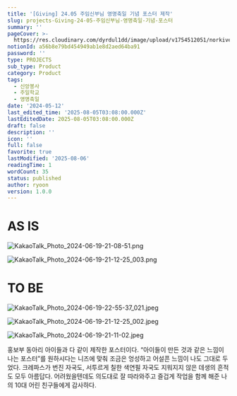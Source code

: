 ```yaml
---
title: '[Giving] 24.05 주임신부님 영명축일 기념 포스터 제작'
slug: projects-Giving-24-05-주임신부님-영명축일-기념-포스터
summary: ''
pageCover: >-
  https://res.cloudinary.com/dyrdul1dd/image/upload/v1754512051/norkive-notion-images/1754512050908-KakaoTalk_Photo_2024-06-19-21-11-02.jpg
notionId: a56b8e79bd454949ab1e8d2aed64ba91
password: ''
type: PROJECTS
sub_type: Product
category: Product
tags:
  - 신앙봉사
  - 주일학교
  - 영명축일
date: '2024-05-12'
last_edited_time: '2025-08-05T03:08:00.000Z'
lastEditedDate: 2025-08-05T03:08:00.000Z
draft: false
description: ''
icon: ''
full: false
favorite: true
lastModified: '2025-08-06'
readingTime: 1
wordCount: 35
status: published
author: ryoon
version: 1.0.0
---
```


# AS IS


![KakaoTalk_Photo_2024-06-19-21-08-51.png](https://res.cloudinary.com/dyrdul1dd/image/upload/v1754512043/norkive-notion-images/1754512042723-KakaoTalk_Photo_2024-06-19-21-08-51.png)


![KakaoTalk_Photo_2024-06-19-21-12-25_003.png](https://res.cloudinary.com/dyrdul1dd/image/upload/v1754512044/norkive-notion-images/1754512044243-KakaoTalk_Photo_2024-06-19-21-12-25_003.png)


# TO BE


![KakaoTalk_Photo_2024-06-19-22-55-37_021.jpeg](https://res.cloudinary.com/dyrdul1dd/image/upload/v1754512045/norkive-notion-images/1754512045631-KakaoTalk_Photo_2024-06-19-22-55-37_021.jpg)


![KakaoTalk_Photo_2024-06-19-21-12-25_002.jpeg](https://res.cloudinary.com/dyrdul1dd/image/upload/v1754512047/norkive-notion-images/1754512047324-KakaoTalk_Photo_2024-06-19-21-12-25_002.jpg)


![KakaoTalk_Photo_2024-06-19-21-11-02.jpeg](https://res.cloudinary.com/dyrdul1dd/image/upload/v1754512049/norkive-notion-images/1754512049258-KakaoTalk_Photo_2024-06-19-21-11-02.jpg)



홍보부 동아리 아이들과 다 같이 제작한 포스터이다. “아이들이 만든 것과 같은 느낌이 나는 포스터”를 원하시다는 니즈에 맞춰 조금은 엉성하고 어설픈 느낌이 나도 그대로 두었다. 크레파스가 번진 자국도, 서투르게 칠한 색연필 자국도 지워지지 않은 데생의 흔적도 모두 아름답다. 어려웠을텐데도 의도대로 잘 따라와주고 즐겁게 작업을 함께 해준 나의 10대 어린 친구들에게 감사하다.

